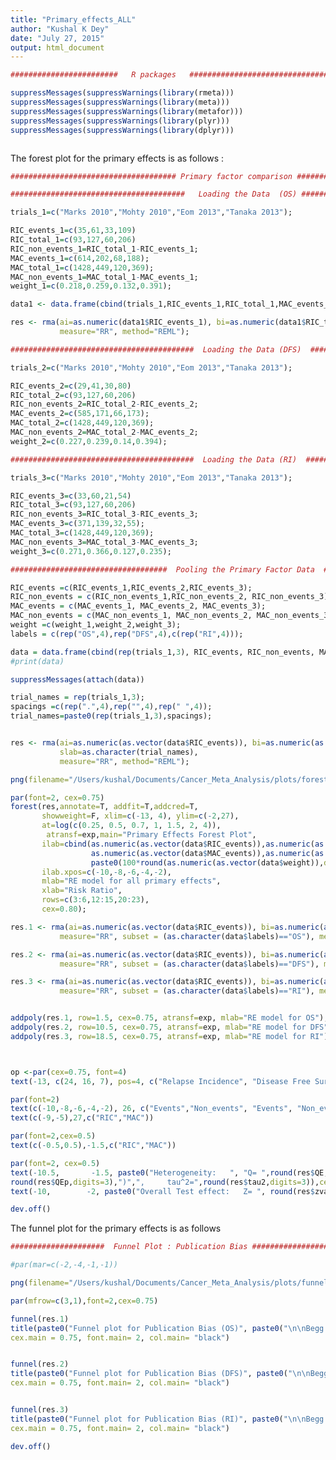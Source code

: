 ```yaml
---
title: "Primary_effects_ALL"
author: "Kushal K Dey"
date: "July 27, 2015"
output: html_document
---
```


```r


########################   R packages   #################################

suppressMessages(suppressWarnings(library(rmeta)))
suppressMessages(suppressWarnings(library(meta)))
suppressMessages(suppressWarnings(library(metafor)))
suppressMessages(suppressWarnings(library(plyr)))
suppressMessages(suppressWarnings(library(dplyr)))



```


The forest plot for the primary effects is as follows : 

```r

##################################### Primary factor comparison ##############################################

#######################################   Loading the Data  (OS) #######################################

trials_1=c("Marks 2010","Mohty 2010","Eom 2013","Tanaka 2013");

RIC_events_1=c(35,61,33,109)
RIC_total_1=c(93,127,60,206)
RIC_non_events_1=RIC_total_1-RIC_events_1;
MAC_events_1=c(614,202,68,188);
MAC_total_1=c(1428,449,120,369);
MAC_non_events_1=MAC_total_1-MAC_events_1;
weight_1=c(0.218,0.259,0.132,0.391);

data1 <- data.frame(cbind(trials_1,RIC_events_1,RIC_total_1,MAC_events_1,MAC_total_1),stringsAsFactors=FALSE);

res <- rma(ai=as.numeric(data1$RIC_events_1), bi=as.numeric(data1$RIC_total_1), ci=as.numeric(data1$MAC_events_1), di=as.numeric(data1$MAC_total_1),data=data1,
           measure="RR", method="REML");

#########################################  Loading the Data (DFS)  #########################################

trials_2=c("Marks 2010","Mohty 2010","Eom 2013","Tanaka 2013");

RIC_events_2=c(29,41,30,80)
RIC_total_2=c(93,127,60,206)
RIC_non_events_2=RIC_total_2-RIC_events_2;
MAC_events_2=c(585,171,66,173);
MAC_total_2=c(1428,449,120,369);
MAC_non_events_2=MAC_total_2-MAC_events_2;
weight_2=c(0.227,0.239,0.14,0.394);

#########################################  Loading the Data (RI)  #########################################

trials_3=c("Marks 2010","Mohty 2010","Eom 2013","Tanaka 2013");

RIC_events_3=c(33,60,21,54)
RIC_total_3=c(93,127,60,206)
RIC_non_events_3=RIC_total_3-RIC_events_3;
MAC_events_3=c(371,139,32,55);
MAC_total_3=c(1428,449,120,369);
MAC_non_events_3=MAC_total_3-MAC_events_3;
weight_3=c(0.271,0.366,0.127,0.235);

###################################  Pooling the Primary Factor Data  #####################################

RIC_events =c(RIC_events_1,RIC_events_2,RIC_events_3);
RIC_non_events = c(RIC_non_events_1,RIC_non_events_2, RIC_non_events_3);
MAC_events = c(MAC_events_1, MAC_events_2, MAC_events_3);
MAC_non_events = c(MAC_non_events_1, MAC_non_events_2, MAC_non_events_3);
weight =c(weight_1,weight_2,weight_3);
labels = c(rep("OS",4),rep("DFS",4),c(rep("RI",4)));

data = data.frame(cbind(rep(trials_1,3), RIC_events, RIC_non_events, MAC_events, MAC_non_events,weight, labels));
#print(data)

suppressMessages(attach(data))

trial_names = rep(trials_1,3);
spacings =c(rep(".",4),rep("",4),rep(" ",4));
trial_names=paste0(rep(trials_1,3),spacings);


res <- rma(ai=as.numeric(as.vector(data$RIC_events)), bi=as.numeric(as.vector(data$RIC_non_events)), ci=as.numeric(as.vector(data$MAC_events)), di=as.numeric(as.vector(data$MAC_non_events)),data=data,
           slab=as.character(trial_names),
           measure="RR", method="REML");

png(filename="/Users/kushal/Documents/Cancer_Meta_Analysis/plots/forest_primary_effects_all.png",width=700,height=500,res=100)

par(font=2, cex=0.75)
forest(res,annotate=T, addfit=T,addcred=T, 
       showweight=F, xlim=c(-13, 4), ylim=c(-2,27),
       at=log(c(0.25, 0.5, 0.7, 1, 1.5, 2, 4)),
        atransf=exp,main="Primary Effects Forest Plot",
       ilab=cbind(as.numeric(as.vector(data$RIC_events)),as.numeric(as.vector(data$RIC_non_events)),
                  as.numeric(as.vector(data$MAC_events)),as.numeric(as.vector(data$MAC_non_events)),
                  paste0(100*round(as.numeric(as.vector(data$weight)),digits=3))),
       ilab.xpos=c(-10,-8,-6,-4,-2), 
       mlab="RE model for all primary effects",
       xlab="Risk Ratio",
       rows=c(3:6,12:15,20:23),
       cex=0.80);

res.1 <- rma(ai=as.numeric(as.vector(data$RIC_events)), bi=as.numeric(as.vector(data$RIC_non_events)), ci=as.numeric(as.vector(data$MAC_events)), di=as.numeric(as.vector(data$MAC_non_events)),data=data,
           measure="RR", subset = (as.character(data$labels)=="OS"), method="REML");

res.2 <- rma(ai=as.numeric(as.vector(data$RIC_events)), bi=as.numeric(as.vector(data$RIC_non_events)), ci=as.numeric(as.vector(data$MAC_events)), di=as.numeric(as.vector(data$MAC_non_events)),data=data,
           measure="RR", subset = (as.character(data$labels)=="DFS"), method="REML");

res.3 <- rma(ai=as.numeric(as.vector(data$RIC_events)), bi=as.numeric(as.vector(data$RIC_non_events)), ci=as.numeric(as.vector(data$MAC_events)), di=as.numeric(as.vector(data$MAC_non_events)),data=data,
           measure="RR", subset = (as.character(data$labels)=="RI"), method="REML");


addpoly(res.1, row=1.5, cex=0.75, atransf=exp, mlab="RE model for OS");
addpoly(res.2, row=10.5, cex=0.75, atransf=exp, mlab="RE model for DFS");
addpoly(res.3, row=18.5, cex=0.75, atransf=exp, mlab="RE model for RI");



op <-par(cex=0.75, font=4)
text(-13, c(24, 16, 7), pos=4, c("Relapse Incidence", "Disease Free Survival","Overall Survival"), cex=0.8)

par(font=2)
text(c(-10,-8,-6,-4,-2), 26, c("Events","Non_events", "Events", "Non_events","Weight (%)"));
text(c(-9,-5),27,c("RIC","MAC"))

par(font=2,cex=0.5)
text(c(-0.5,0.5),-1.5,c("RIC","MAC"))

par(font=2, cex=0.5)
text(-10.5,       -1.5, paste0("Heterogeneity:   ", "Q= ",round(res$QE,digits=2)," (p-val= ",
round(res$QEp,digits=3),")",",     tau^2=",round(res$tau2,digits=3)),cex=1)
text(-10,        -2, paste0("Overall Test effect:   Z= ", round(res$zval,digits=2), " (p-val= ",round(res$pval,digits=3),")"),cex=1)

dev.off()


```

The funnel plot for the primary effects is as follows 

```r
#####################  Funnel Plot : Publication Bias ###################3

#par(mar=c(-2,-4,-1,-1))

png(filename="/Users/kushal/Documents/Cancer_Meta_Analysis/plots/funnel_primary_effects_all.png",width=700,height=500)

par(mfrow=c(3,1),font=2,cex=0.75)

funnel(res.1)
title(paste0("Funnel plot for Publication Bias (OS)", paste0("\n\nBegg's test: ",round(as.numeric(ranktest(res.1)$tau),digits=2)," (p-val= ", round(ranktest(res.1)$pval,digits=3),")",": ", "Egger's test: ", round(as.numeric(regtest(res.1)$zval),digits=2), " (p-val= ", round(regtest(res.1)$pval,digits=3),")")),
cex.main = 0.75, font.main= 2, col.main= "black")


funnel(res.2)
title(paste0("Funnel plot for Publication Bias (DFS)", paste0("\n\nBegg's test: ",round(as.numeric(ranktest(res.2)$tau),digits=2)," (p-val= ", round(ranktest(res.2)$pval,digits=3),")",": ", "Egger's test: ", round(as.numeric(regtest(res.2)$zval),digits=2), " (p-val= ", round(regtest(res.2)$pval,digits=3),")")),
cex.main = 0.75, font.main= 2, col.main= "black")


funnel(res.3)
title(paste0("Funnel plot for Publication Bias (RI)", paste0("\n\nBegg's test: ",round(as.numeric(ranktest(res.3)$tau),digits=2)," (p-val= ", round(ranktest(res.3)$pval,digits=3),")",": ", "Egger's test: ", round(as.numeric(regtest(res.3)$zval),digits=2), " (p-val= ", round(regtest(res.3)$pval,digits=3),")")),
cex.main = 0.75, font.main= 2, col.main= "black")

dev.off()


```

